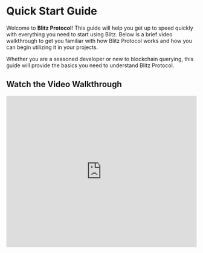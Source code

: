# Quick Start Guide

Welcome to **Blitz Protocol**! This guide will help you get up to speed quickly with everything you need to start using Blitz. Below is a brief video walkthrough to get you familiar with how Blitz Protocol works and how you can begin utilizing it in your projects.

Whether you are a seasoned developer or new to blockchain querying, this guide will provide the basics you need to understand Blitz Protocol.

## Watch the Video Walkthrough

<iframe 
    width="100%" 
    height="400px" 
    src="https://www.youtube.com/embed/80GC5USD_ds" 
    frameBorder="0" 
    allow="accelerometer; autoplay; clipboard-write; encrypted-media; gyroscope; picture-in-picture" 
    allowFullScreen
    title="Blitz Protocol Introduction"
/>